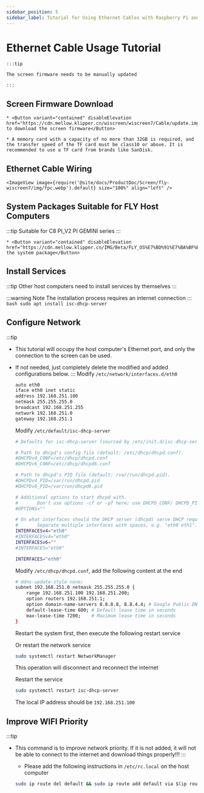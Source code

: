 ```yaml
---
sidebar_position: 5
sidebar_label: Tutorial for Using Ethernet Cables with Raspberry Pi and Other Host Computers
---
```





# Ethernet Cable Usage Tutorial


    :::tip

    The screen firmware needs to be manually updated

    :::

## Screen Firmware Download

    * <Button variant="contained" disableElevation href="https://cdn.mellow.klipper.cn/wiscreen/wiscreen7/Cable/update.img">Click to download the screen firmware</Button>

    * A memory card with a capacity of no more than 32GB is required, and the transfer speed of the TF card must be class10 or above. It is recommended to use a TF card from brands like SanDisk.


## Ethernet Cable Wiring

    <ImageView image={require('@site/docs/ProductDoc/Screen/fly-wiscreen7/img/fpc.webp').default} size="100%" align="left" />


## System Packages Suitable for FLY Host Computers

:::tip
Suitable for C8 PI_V2 PI GEMINI series
:::

    * <Button variant="contained" disableElevation href="https://cdn.mellow.klipper.cn/IMG/Beta/FLY_OS%E7%BD%91%E7%BA%BF%E5%B1%8F%E7%B3%BB%E7%BB%9F.img.xz">Download the system package</Button>


## Install Services

:::tip
Other host computers need to install services by themselves
:::

:::warning Note
The installation process requires an internet connection
:::
    ```bash
    sudo apt install isc-dhcp-server
    ```
## Configure Network

:::tip
* This tutorial will occupy the host computer's Ethernet port, and only the connection to the screen can be used.
* If not needed, just completely delete the modified and added configurations below.
:::
    Modify `/etc/network/interfaces.d/eth0`

    ```bash
    auto eth0
    iface eth0 inet static
    address 192.168.251.100
    netmask 255.255.255.0
    broadcast 192.168.251.255
    network 192.168.251.0
    gateway 192.168.251.1
    ```

    Modify `/etc/default/isc-dhcp-server`

    ```bash
    # Defaults for isc-dhcp-server (sourced by /etc/init.d/isc-dhcp-server)

    # Path to dhcpd's config file (default: /etc/dhcp/dhcpd.conf).
    #DHCPDv4_CONF=/etc/dhcp/dhcpd.conf
    #DHCPDv6_CONF=/etc/dhcp/dhcpd6.conf

    # Path to dhcpd's PID file (default: /var/run/dhcpd.pid).
    #DHCPDv4_PID=/var/run/dhcpd.pid
    #DHCPDv6_PID=/var/run/dhcpd6.pid

    # Additional options to start dhcpd with.
    #       Don't use options -cf or -pf here; use DHCPD_CONF/ DHCPD_PID instead
    #OPTIONS=""

    # On what interfaces should the DHCP server (dhcpd) serve DHCP requests?
    #       Separate multiple interfaces with spaces, e.g. "eth0 eth1".
    INTERFACESv4="eth0"
    #INTERFACESv4="eth0"
    INTERFACESv6=""
    #INTERFACES="eth0"

    INTERFACES="eth0"
    ```

    Modify `/etc/dhcp/dhcpd.conf`, add the following content at the end

    ```bash
    # ddns-update-style none;
    subnet 192.168.251.0 netmask 255.255.255.0 {
        range 192.168.251.100 192.168.251.200;
        option routers 192.168.251.1;
        option domain-name-servers 8.8.8.8, 8.8.4.4; # Google Public DNS as an example
        default-lease-time 600; # Default lease time in seconds
        max-lease-time 7200;    # Maximum lease time in seconds
    }
    ```

    Restart the system first, then execute the following restart service

    Or restart the network service

    ```bash
    sudo systemctl restart NetworkManager
    ```

    This operation will disconnect and reconnect the internet

    Restart the service

    ```bash
    sudo systemctl restart isc-dhcp-server
    ```

    The local IP address should be `192.168.251.100`

## Improve WIFI Priority

:::tip
* This command is to improve network priority. If it is not added, it will not be able to connect to the internet and download things properly!!!
:::
    * Please add the following instructions in `/etc/rc.local` on the host computer

    ```bash
    sudo ip route del default && sudo ip route add default via $(ip route show dev wlan0 | grep 'default via' | awk 'NR==1 {print $3}') dev wlan0
    ```
